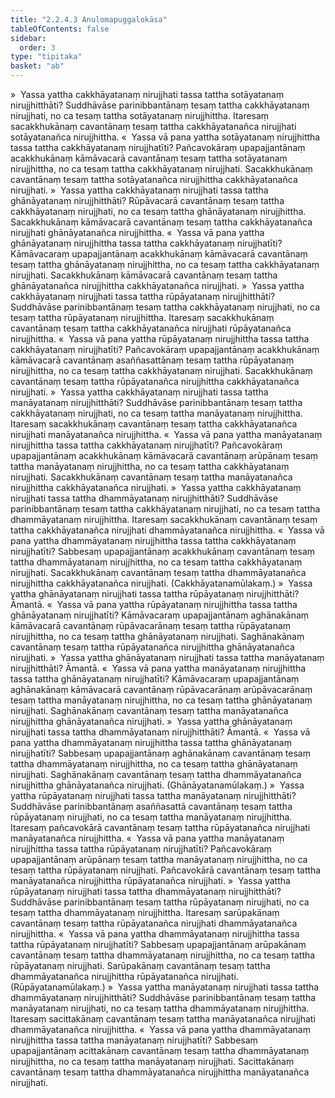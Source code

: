 ```yaml
---
title: "2.2.4.3 Anulomapuggalokāsa"
tableOfContents: false
sidebar:
  order: 3
type: "tipitaka"
basket: "ab"
---
```



<DynamicBreadcrumb />

<Division number="156">

<Paragraph number="1260">
»  Yassa yattha cakkhāyatanaṃ nirujjhati tassa tattha sotāyatanaṃ nirujjhitthāti?
</Paragraph>

<Paragraph number="1261">
Suddhāvāse parinibbantānaṃ tesaṃ tattha cakkhāyatanaṃ nirujjhati, no ca tesaṃ tattha sotāyatanaṃ nirujjhittha. Itaresaṃ sacakkhukānaṃ cavantānaṃ tesaṃ tattha cakkhāyatanañca nirujjhati sotāyatanañca nirujjhittha.
</Paragraph>

<Paragraph number="1262">
«  Yassa vā pana yattha sotāyatanaṃ nirujjhittha tassa tattha cakkhāyatanaṃ nirujjhatīti?
</Paragraph>

<Paragraph number="1263">
Pañcavokāraṃ upapajjantānaṃ acakkhukānaṃ kāmāvacarā cavantānaṃ tesaṃ tattha sotāyatanaṃ nirujjhittha, no ca tesaṃ tattha cakkhāyatanaṃ nirujjhati. Sacakkhukānaṃ cavantānaṃ tesaṃ tattha sotāyatanañca nirujjhittha cakkhāyatanañca nirujjhati.
</Paragraph>

<Paragraph number="1264">
»  Yassa yattha cakkhāyatanaṃ nirujjhati tassa tattha ghānāyatanaṃ nirujjhitthāti?
</Paragraph>

<Paragraph number="1265">
Rūpāvacarā cavantānaṃ tesaṃ tattha cakkhāyatanaṃ nirujjhati, no ca tesaṃ tattha ghānāyatanaṃ nirujjhittha. Sacakkhukānaṃ kāmāvacarā cavantānaṃ tesaṃ tattha cakkhāyatanañca nirujjhati ghānāyatanañca nirujjhittha.
</Paragraph>

<Paragraph number="1266">
«  Yassa vā pana yattha ghānāyatanaṃ nirujjhittha tassa tattha cakkhāyatanaṃ nirujjhatīti?
</Paragraph>

<Paragraph number="1267">
Kāmāvacaraṃ upapajjantānaṃ acakkhukānaṃ kāmāvacarā cavantānaṃ tesaṃ tattha ghānāyatanaṃ nirujjhittha, no ca tesaṃ tattha cakkhāyatanaṃ nirujjhati. Sacakkhukānaṃ kāmāvacarā cavantānaṃ tesaṃ tattha ghānāyatanañca nirujjhittha cakkhāyatanañca nirujjhati.
</Paragraph>

<Paragraph number="1268">
»  Yassa yattha cakkhāyatanaṃ nirujjhati tassa tattha rūpāyatanaṃ nirujjhitthāti?
</Paragraph>

<Paragraph number="1269">
Suddhāvāse parinibbantānaṃ tesaṃ tattha cakkhāyatanaṃ nirujjhati, no ca tesaṃ tattha rūpāyatanaṃ nirujjhittha. Itaresaṃ sacakkhukānaṃ cavantānaṃ tesaṃ tattha cakkhāyatanañca nirujjhati rūpāyatanañca nirujjhittha.
</Paragraph>

<Paragraph number="1270">
«  Yassa vā pana yattha rūpāyatanaṃ nirujjhittha tassa tattha cakkhāyatanaṃ nirujjhatīti?
</Paragraph>

<Paragraph number="1271">
Pañcavokāraṃ upapajjantānaṃ acakkhukānaṃ kāmāvacarā cavantānaṃ asaññasattānaṃ tesaṃ tattha rūpāyatanaṃ nirujjhittha, no ca tesaṃ tattha cakkhāyatanaṃ nirujjhati. Sacakkhukānaṃ cavantānaṃ tesaṃ tattha rūpāyatanañca nirujjhittha cakkhāyatanañca nirujjhati.
</Paragraph>

<Paragraph number="1272">
»  Yassa yattha cakkhāyatanaṃ nirujjhati tassa tattha manāyatanaṃ nirujjhitthāti?
</Paragraph>

<Paragraph number="1273">
Suddhāvāse parinibbantānaṃ tesaṃ tattha cakkhāyatanaṃ nirujjhati, no ca tesaṃ tattha manāyatanaṃ nirujjhittha. Itaresaṃ sacakkhukānaṃ cavantānaṃ tesaṃ tattha cakkhāyatanañca nirujjhati manāyatanañca nirujjhittha.
</Paragraph>

<Paragraph number="1274">
«  Yassa vā pana yattha manāyatanaṃ nirujjhittha tassa tattha cakkhāyatanaṃ nirujjhatīti?
</Paragraph>

<Paragraph number="1275">
Pañcavokāraṃ upapajjantānaṃ acakkhukānaṃ kāmāvacarā cavantānaṃ arūpānaṃ tesaṃ tattha manāyatanaṃ nirujjhittha, no ca tesaṃ tattha cakkhāyatanaṃ nirujjhati. Sacakkhukānaṃ cavantānaṃ tesaṃ tattha manāyatanañca nirujjhittha cakkhāyatanañca nirujjhati.
</Paragraph>

<Paragraph number="1276">
»  Yassa yattha cakkhāyatanaṃ nirujjhati tassa tattha dhammāyatanaṃ nirujjhitthāti?
</Paragraph>

<Paragraph number="1277">
Suddhāvāse parinibbantānaṃ tesaṃ tattha cakkhāyatanaṃ nirujjhati, no ca tesaṃ tattha dhammāyatanaṃ nirujjhittha. Itaresaṃ sacakkhukānaṃ cavantānaṃ tesaṃ tattha cakkhāyatanañca nirujjhati dhammāyatanañca nirujjhittha.
</Paragraph>

<Paragraph number="1278">
«  Yassa vā pana yattha dhammāyatanaṃ nirujjhittha tassa tattha cakkhāyatanaṃ nirujjhatīti?
</Paragraph>

<Paragraph number="1279">
Sabbesaṃ upapajjantānaṃ acakkhukānaṃ cavantānaṃ tesaṃ tattha dhammāyatanaṃ nirujjhittha, no ca tesaṃ tattha cakkhāyatanaṃ nirujjhati. Sacakkhukānaṃ cavantānaṃ tesaṃ tattha dhammāyatanañca nirujjhittha cakkhāyatanañca nirujjhati. (Cakkhāyatanamūlakaṃ.)
</Paragraph>

</Division>
<Division number="157">

<Paragraph number="1280">
»  Yassa yattha ghānāyatanaṃ nirujjhati tassa tattha rūpāyatanaṃ nirujjhitthāti? Āmantā.
</Paragraph>

<Paragraph number="1281">
«  Yassa vā pana yattha rūpāyatanaṃ nirujjhittha tassa tattha ghānāyatanaṃ nirujjhatīti?
</Paragraph>

<Paragraph number="1282">
Kāmāvacaraṃ upapajjantānaṃ aghānakānaṃ kāmāvacarā cavantānaṃ rūpāvacarānaṃ tesaṃ tattha rūpāyatanaṃ nirujjhittha, no ca tesaṃ tattha ghānāyatanaṃ nirujjhati. Saghānakānaṃ cavantānaṃ tesaṃ tattha rūpāyatanañca nirujjhittha ghānāyatanañca nirujjhati.
</Paragraph>

<Paragraph number="1283">
»  Yassa yattha ghānāyatanaṃ nirujjhati tassa tattha manāyatanaṃ nirujjhitthāti? Āmantā.
</Paragraph>

<Paragraph number="1284">
«  Yassa vā pana yattha manāyatanaṃ nirujjhittha tassa tattha ghānāyatanaṃ nirujjhatīti?
</Paragraph>

<Paragraph number="1285">
Kāmāvacaraṃ upapajjantānaṃ aghānakānaṃ kāmāvacarā cavantānaṃ rūpāvacarānaṃ arūpāvacarānaṃ tesaṃ tattha manāyatanaṃ nirujjhittha, no ca tesaṃ tattha ghānāyatanaṃ nirujjhati. Saghānakānaṃ cavantānaṃ tesaṃ tattha manāyatanañca nirujjhittha ghānāyatanañca nirujjhati.
</Paragraph>

<Paragraph number="1286">
»  Yassa yattha ghānāyatanaṃ nirujjhati tassa tattha dhammāyatanaṃ nirujjhitthāti? Āmantā.
</Paragraph>

<Paragraph number="1287">
«  Yassa vā pana yattha dhammāyatanaṃ nirujjhittha tassa tattha ghānāyatanaṃ nirujjhatīti?
</Paragraph>

<Paragraph number="1288">
Sabbesaṃ upapajjantānaṃ aghānakānaṃ cavantānaṃ tesaṃ tattha dhammāyatanaṃ nirujjhittha, no ca tesaṃ tattha ghānāyatanaṃ nirujjhati. Saghānakānaṃ cavantānaṃ tesaṃ tattha dhammāyatanañca nirujjhittha ghānāyatanañca nirujjhati. (Ghānāyatanamūlakaṃ.)
</Paragraph>

</Division>
<Division number="158">

<Paragraph number="1289">
»  Yassa yattha rūpāyatanaṃ nirujjhati tassa tattha manāyatanaṃ nirujjhitthāti?
</Paragraph>

<Paragraph number="1290">
Suddhāvāse parinibbantānaṃ asaññasattā cavantānaṃ tesaṃ tattha rūpāyatanaṃ nirujjhati, no ca tesaṃ tattha manāyatanaṃ nirujjhittha. Itaresaṃ pañcavokārā cavantānaṃ tesaṃ tattha rūpāyatanañca nirujjhati manāyatanañca nirujjhittha.
</Paragraph>

<Paragraph number="1291">
«  Yassa vā pana yattha manāyatanaṃ nirujjhittha tassa tattha rūpāyatanaṃ nirujjhatīti?
</Paragraph>

<Paragraph number="1292">
Pañcavokāraṃ upapajjantānaṃ arūpānaṃ tesaṃ tattha manāyatanaṃ nirujjhittha, no ca tesaṃ tattha rūpāyatanaṃ nirujjhati. Pañcavokārā cavantānaṃ tesaṃ tattha manāyatanañca nirujjhittha rūpāyatanañca nirujjhati.
</Paragraph>

<Paragraph number="1293">
»  Yassa yattha rūpāyatanaṃ nirujjhati tassa tattha dhammāyatanaṃ nirujjhitthāti?
</Paragraph>

<Paragraph number="1294">
Suddhāvāse parinibbantānaṃ tesaṃ tattha rūpāyatanaṃ nirujjhati, no ca tesaṃ tattha dhammāyatanaṃ nirujjhittha. Itaresaṃ sarūpakānaṃ cavantānaṃ tesaṃ tattha rūpāyatanañca nirujjhati dhammāyatanañca nirujjhittha.
</Paragraph>

<Paragraph number="1295">
«  Yassa vā pana yattha dhammāyatanaṃ nirujjhittha tassa tattha rūpāyatanaṃ nirujjhatīti?
</Paragraph>

<Paragraph number="1296">
Sabbesaṃ upapajjantānaṃ arūpakānaṃ cavantānaṃ tesaṃ tattha dhammāyatanaṃ nirujjhittha, no ca tesaṃ tattha rūpāyatanaṃ nirujjhati. Sarūpakānaṃ cavantānaṃ tesaṃ tattha dhammāyatanañca nirujjhittha rūpāyatanañca nirujjhati. (Rūpāyatanamūlakaṃ.)
</Paragraph>

</Division>
<Division number="159">

<Paragraph number="1297">
»  Yassa yattha manāyatanaṃ nirujjhati tassa tattha dhammāyatanaṃ nirujjhitthāti?
</Paragraph>

<Paragraph number="1298">
Suddhāvāse parinibbantānaṃ tesaṃ tattha manāyatanaṃ nirujjhati, no ca tesaṃ tattha dhammāyatanaṃ nirujjhittha. Itaresaṃ sacittakānaṃ cavantānaṃ tesaṃ tattha manāyatanañca nirujjhati dhammāyatanañca nirujjhittha.
</Paragraph>

<Paragraph number="1299">
«  Yassa vā pana yattha dhammāyatanaṃ nirujjhittha tassa tattha manāyatanaṃ nirujjhatīti?
</Paragraph>

<Paragraph number="1300">
Sabbesaṃ upapajjantānaṃ acittakānaṃ cavantānaṃ tesaṃ tattha dhammāyatanaṃ nirujjhittha, no ca tesaṃ tattha manāyatanaṃ nirujjhati. Sacittakānaṃ cavantānaṃ tesaṃ tattha dhammāyatanañca nirujjhittha manāyatanañca nirujjhati.
</Paragraph>
</Division>